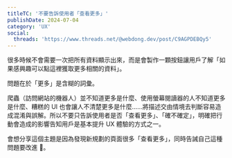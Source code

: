 ```yaml
---
titleTC: '不要告訴使用者「查看更多」'
publishDate: 2024-07-04
category: 'UX'
social:
  threads: 'https://www.threads.net/@webdong.dev/post/C9AGPDEBQy5'
---
```


很多時候不會需要一次把所有資料顯示出來，而是會製作一顆按鈕讓用戶了解「如果感興趣可以點這裡獲取更多相關的資料」。

問題在於「更多」是含糊的詞彙。

爬蟲（訪問網站的機器人）並不知道更多是什麼、使用螢幕閱讀器的人不知道更多是什麼、糟糕的 UI 也會讓人不清楚更多是什麼……將描述交由情境去判斷容易造成混淆與誤解。所以不要只告訴使用者是否「查看更多」、「確不確定」，明確把行動會造成的影響告知用戶是基本提升 UX 體驗的方式之一。

會想分享這個主題是因為發現新規劃的頁面很多「查看更多」，同時告誡自己這種問題要改進 🥺。
